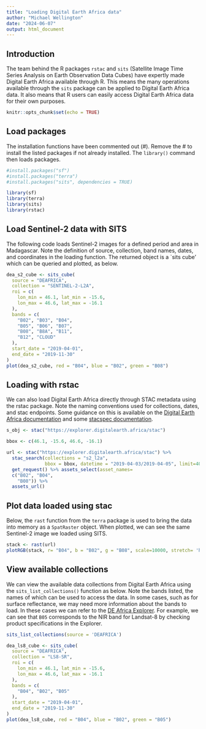 ```yaml
---
title: "Loading Digital Earth Africa data"
author: "Michael Wellington"
date: "2024-06-07"
output: html_document
---
```


## Introduction

The team behind the R packages `rstac` and `sits` (Satellite Image Time Series Analysis on Earth Observation Data Cubes) have expertly made Digital Earth Africa available through R. This means the many operations available through the `sits` package can be applied to Digital Earth Africa data. It also means that R users can easily access Digital Earth Africa data for their own purposes.

```r
knitr::opts_chunk$set(echo = TRUE)
```

## Load packages

The installation functions have been commented out (#). Remove the # to install the listed packages if not already installed. The `library()` command then loads packages.

```r
#install.packages("sf")
#install.packages("terra")
#install.packages("sits", dependencies = TRUE)

library(sf)
library(terra)
library(sits)
library(rstac)
```

## Load Sentinel-2 data with SITS

The following code loads Sentinel-2 images for a defined period and area in Madagascar. Note the definition of source, collection, band names, dates, and coordinates in the loading function. The returned object is a `sits cube' which can be queried and plotted, as below.

```r
dea_s2_cube <- sits_cube(
  source = "DEAFRICA",
  collection = "SENTINEL-2-L2A",
  roi = c(
    lon_min = 46.1, lat_min = -15.6,
    lon_max = 46.6, lat_max = -16.1
  ),
  bands = c(
    "B02", "B03", "B04",
    "B05", "B06", "B07",
    "B08", "B8A", "B11",
    "B12", "CLOUD"
  ),
  start_date = "2019-04-01",
  end_date = "2019-11-30"
)
plot(dea_s2_cube, red = "B04", blue = "B02", green = "B08")
```
## Loading with rstac

We can also load Digital Earth Africa directly through STAC metadata using the rstac package. Note the naming conventions used for collections, dates, and stac endpoints. Some guidance on this is available on the [Digital Earth Africa documentation](https://docs.digitalearthafrica.org/en/latest/sandbox/notebooks/Frequently_used_code/Downloading_data_with_STAC.html) and some [stacspec documentation](https://stacspec.org/en/tutorials/1-download-data-using-r/).

```r
s_obj <- stac("https://explorer.digitalearth.africa/stac")

bbox <- c(46.1, -15.6, 46.6, -16.1)

url <- stac("https://explorer.digitalearth.africa/stac") %>%
  stac_search(collections = "s2_l2a",
              bbox = bbox, datetime = "2019-04-03/2019-04-05", limit=40) %>%
  get_request() %>% assets_select(asset_names=
  c("B02", "B04",
    "B08")) %>%
  assets_url() 

```

## Plot data loaded using stac

Below, the `rast` function from the `terra` package is used to bring the data into memory as a `SpatRaster` object. When plotted, we can see the same Sentinel-2 image we loaded using SITS. 

```r
stack <- rast(url)
plotRGB(stack, r= "B04", b = "B02", g = "B08", scale=10000, stretch= 'hist')
```

## View available collections
We can view the available data collections from Digital Earth Africa using the `sits_list_collections()` function as below. Note the bands listed, the names of which can be used to access the data. In some cases, such as for surface reflectance, we may need more information about the bands to load. In these cases we can refer to the [DE Africa Explorer](https://explorer.digitalearth.africa/). For example, we can see that `B05` corresponds to the NIR band for Landsat-8 by checking product specifications in the Explorer.

```r
sits_list_collections(source = 'DEAFRICA')
```



```r
dea_ls8_cube <- sits_cube(
  source = "DEAFRICA",
  collection = "LS8-SR",
  roi = c(
    lon_min = 46.1, lat_min = -15.6,
    lon_max = 46.6, lat_max = -16.1
  ),
  bands = c(
    "B04", "B02", "B05"
  ),
  start_date = "2019-04-01",
  end_date = "2019-11-30"
)
plot(dea_ls8_cube, red = "B04", blue = "B02", green = "B05")
```
